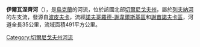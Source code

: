 '''伊爾瓦涅齊河'''（{{lang-uk|Ірванець}}），是[[烏克蘭|烏克蘭]]的河流，位於該國北部[[切爾尼戈夫州|切爾尼戈夫州]]，屬於[[列夫納河|列夫納河]]的左支流，發源自[[波皮夫卡_(諾夫哥羅德-謝韋爾斯基區)|波皮夫卡]]，流經[[諾夫哥羅德-謝韋爾斯基區|諾夫哥羅德-謝韋爾斯基區]]和[[謝苗諾夫卡區|謝苗諾夫卡區]]，河道全長35公里，流域面積491平方公里。

{{DEFAULTSORT:Ірванець (притока Ревни)}}
[[Category:切爾尼戈夫州河流|Category:切爾尼戈夫州河流]]


{{Ukraine-river-stub}}